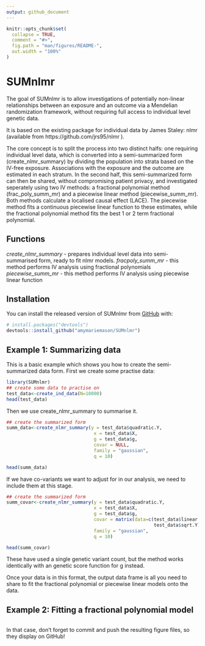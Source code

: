 ```yaml
---
output: github_document
---
```


<!-- README.md is generated from README.Rmd. Please edit that file -->

```r
knitr::opts_chunk$set(
  collapse = TRUE,
  comment = "#>",
  fig.path = "man/figures/README-",
  out.width = "100%"
)
```

# SUMnlmr

<!-- badges: start -->
<!-- badges: end -->

The goal of SUMnlmr is to allow investigations of potentially non-linear 
relationships between an exposure and an outcome via a Mendelian randomization
framework, without requiring full access to individual level genetic data.

It is based on the existing package for individual data by James Staley: nlmr (available from  https://github.com/jrs95/nlmr ). 

The core concept is to split the process into two distinct halfs: one requiring 
individual level data, which is converted into a semi-summarized form (create_nlmr_summary) by dividing the population into strata based on the 
IV-free exposure. Associations with the exposure and the outcome are estimated 
in each stratum.
In the second half, this semi-summarized form can then be shared, without 
compromising patient privacy, and investigated seperately using two IV methods:
a fractional polynomial method (frac_poly_summ_mr) and a piecewise linear method (piecewise_summ_mr). Both methods calculate a localised causal effect (LACE). 
The piecewise method fits a continuous piecewise linear function to these 
estimates, while the fractional polynomial method fits the best 1 or 2 term 
fractional polynomial.


## Functions
*create_nlmr_summary* - prepares individual level data into semi-summarised form,
ready to fit nlmr models.
*fracpoly_summ_mr* - this method performs IV analysis using fractional polynomials
*piecewise_summ_mr* - this method performs IV analysis using piecewise linear 
function

## Installation

You can install the released version of SUMnlmr from [GitHub](https://github.com/) with:

``` r
# install.packages("devtools")
devtools::install_github("amymariemason/SUMnlmr")
```
## Example 1: Summarizing data

This is a basic example which shows you how to create the semi-summarized data 
form. First we create some practise data:

```r
library(SUMnlmr)
## create some data to practise on
test_data<-create_ind_data(N=10000)
head(test_data)
```

Then we use create_nlmr_summary to summarise it.

```r

## create the summarized form
summ_data<-create_nlmr_summary(y = test_data$quadratic.Y,
                                x = test_data$X,
                                g = test_data$g,
                                covar = NULL,
                                family = "gaussian",
                                q = 10)

head(summ_data)
```
If we have co-variants we want to adjust for in our analysis, we need to include
them at this stage. 

```r

## create the summarized form
summ_covar<-create_nlmr_summary(y = test_data$quadratic.Y,
                                x = test_data$X,
                                g = test_data$g,
                                covar = matrix(data=c(test_data$linear.Y,
                                                      test_data$sqrt.Y),ncol=2),
                                family = "gaussian",
                                q = 10)

head(summ_covar)
```

These have used a single genetic variant count, but the method works identically 
with an genetic score function for g instead. 

Once your data is in this format, the output data frame is all you need to share
to fit the fractional polynomial or piecewise linear models onto the data.

## Example 2: Fitting a fractional polynomial model

```r

```

In that case, don't forget to commit and push the resulting figure files, so they display on GitHub!
